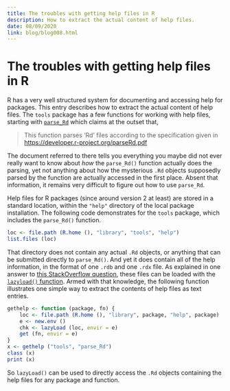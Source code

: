 ```yaml
---
title: The troubles with getting help files in R
description: How to extract the actual content of help files.
date: 08/09/2020
link: blog/blog008.html
---
```


# The troubles with getting help files in R

R has a very well structured system for documenting and accessing help for
packages. This entry describes how to extract the actual content of help files.
The `tools` package has a few functions for working with help files, starting
with
[`parse_Rd`](https://stat.ethz.ch/R-manual/R-patched/library/tools/html/parse_Rd.html)
which claims at the outset that,

> This function parses ‘Rd’ files according to the specification given in [https://developer.r-project.org/parseRd.pdf](https://developer.r-project.org/parseRd.pdf)

The document referred to there tells you everything you maybe did not ever
really want to know about *how* the `parse_Rd()` function actually does the
parsing, yet not anything about how the mysterious `.Rd` objects supposedly
parsed by the function are actually accessed in the first place. Absent that
information, it remains very difficult to figure out how to use `parse_Rd`.

Help files for R packages (since around version 2 at least) are stored in
a standard location, within the `"help"` directory of the local package
installation. The following code demonstrates for the `tools` package, which
includes the `parse_Rd()` function.

```r
loc <- file.path (R.home (), "library", "tools", "help")
list.files (loc)
```

That directory does not contain any actual `.Rd` objects, or anything that can
be submitted directly to `parse_Rd()`. And yet it does contain all of the help
information, in the format of one `.rdb` and one `.rdx` file. As explained in
one answer to [this StackOverflow question](
https://stackoverflow.com/questions/46184224/how-to-open-rdb-file-using-r),
these files can be loaded with the [`lazyload()`
function](https://stat.ethz.ch/R-manual/R-devel/library/base/html/lazyload.html).
Armed with that knowledge, the following function illustrates one simple way to
extract the contents of help files as text entries.


```r
gethelp <- function (package, fn) {
    loc <- file.path (R.home (), "library", package, "help", package)
    e <- new.env ()
    chk <- lazyLoad (loc, envir = e)
    get (fn, envir = e)
}
x <- gethelp ("tools", "parse_Rd")
class (x)
print (x)
```

So `lazyLoad()` can be used to directly access the `.Rd` objects containing the
help files for any package and function.

